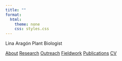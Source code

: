 ```yaml
---
title: ""
format:
  html:
    theme: none
    css: styles.css
---
```


<div class="header-container">
<div class="main-header">
<div class="header-id">
 <span class="dot"></span>
 <span class="name">Lina Aragón</span>
 <span class="subtitle">Plant Biologist</span>
</div>
 <nav class="header-nav">
  <a href="index.html">About</a>
  <a href="research.html">Research</a>
  <a href="outreach.html">Outreach</a>
  <a href="fieldwork.html">Fieldwork</a>
  <a href="publications.html">Publications</a>
  <a href="cv.html">CV</a>
</nav>
</div>
</div>